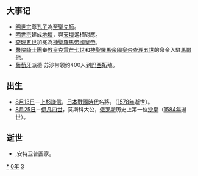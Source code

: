 {{yearTOC|1530|明'''[[嘉靖|嘉靖]]九年'''；越南'''[[大正_(莫朝)|大正]]元年'''；日本'''[[享祿|享祿]]三年'''}}
== 大事记 ==
*[[明世宗|明世宗]]尊[[孔子|孔子]]為[[至聖先師|至聖先師]]。
*[[明世宗|明世宗]]建成[[地壇|地壇]]，與[[天壇|天壇]]遙相對應。
*[[查理五世_(神聖羅馬帝國)|查理五世]]加冕為[[神聖羅馬帝國皇帝|神聖羅馬帝國皇帝]]。
*[[醫院騎士團|醫院騎士團]]奉[[教皇|教皇]][[克雷芒七世|克雷芒七世]]和[[神聖羅馬帝國|神聖羅馬帝國]][[神聖羅馬皇帝|皇帝]][[查理五世_(神聖羅馬帝國)|查理五世]]的命令入駐[[馬爾他|馬爾他]]。
*[[葡萄牙|葡萄牙]]派德·苏沙带领约400人到[[巴西|巴西]]拓殖。

== 出生 ==
*[[8月13日|8月13日]]－[[上杉謙信|上杉謙信]]，[[日本|日本]][[战国时代_(日本)|戰國時代]]名將。（[[1578年|1578年]]逝世）。
*[[8月25日|8月25日]]－[[伊凡四世|伊凡四世]]，莫斯科大公，[[俄罗斯|俄罗斯]]历史上第一位[[沙皇|沙皇]]（[[1584年|1584年]]逝世）。

== 逝世 ==
{{Wikisource year mention}}
*{{le|昆廷·马赛斯|Quentin_Massys}},安特卫普画家。

[[Category:1530年|*]]
[[Category:1530年代|0年]]
[[Category:16世纪各年|3]]